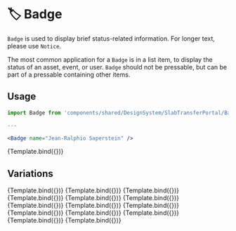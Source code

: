 
<Meta title="Badge" component={Badge} />


# 🏷️ Badge

`Badge` is used to display brief status-related information. For longer text, please use `Notice`.

The most common application for a `Badge` is in a list item, to display the status of an asset, event, or user. `Badge` should not be pressable, but can be part of a pressable containing other items.

## Usage

```jsx
import Badge from 'components/shared/DesignSystem/SlabTransferPortal/Badge';

---

<Badge name="Jean-Ralphio Saperstein" />
```

<Canvas>
  <Story
    name="default"
    args={{
      children: "Badge",
      iconName: "account-check"
    }}
  >
    {Template.bind({})}
  </Story>
</Canvas>

<ArgsTable story="default" />

## Variations

<Canvas>
  <Story
    name="regular"
    args={{
      children: "Invited",
      iconName: "account-check",
      color: "success",
    }}
  >
    {Template.bind({})}
  </Story>
  <Story
    name="new"
    args={{
      children: "New",
      color: "caution"
    }}
  >
    {Template.bind({})}
  </Story>
  <Story
    name="upgrade"
    args={{
      children: "Upgrade",
      iconName: "lightning-bolt-circle",
      color: "upgrade",
    }}
  >
    {Template.bind({})}
  </Story>
  <Story
    name="connected"
    args={{
      children: "Connected",
      iconName: "link-variant",
    }}
  >
    {Template.bind({})}
  </Story>
  <Story
    name="pending"
    args={{
      children: "Signature Pending",
      iconName: "file-sign",
      color: "caution",
    }}
  >
    {Template.bind({})}
  </Story>
  <Story
    name="deactivated"
    args={{
      children: "Deactivated",
      iconName: "account-off",
      color: "destroy",
    }}
  >
    {Template.bind({})}
  </Story>
  <Story
    name="add-on"
    args={{
      children: "Add-On",
      iconName: "plus-circle-outline",
      color: "add_on",
    }}
  >
    {Template.bind({})}
  </Story>
</Canvas>

<Canvas>
  <Story
    name="regular-small"
    args={{
      children: "Invited",
      iconName: "account-check",
      color: "success",
      size: "small",
    }}
  >
    {Template.bind({})}
  </Story>
  <Story
    name="new-small"
    args={{
      children: "New",
      color: "caution",
      size: "small",
    }}
  >
    {Template.bind({})}
  </Story>
  <Story
    name="upgrade-small"
    args={{
      children: "Upgrade",
      iconName: "lightning-bolt-circle",
      color: "upgrade",
      size: "small",
    }}
  >
    {Template.bind({})}
  </Story>
  <Story
    name="connected-small"
    args={{
      children: "Connected",
      iconName: "link-variant",
      size: "small",
    }}
  >
    {Template.bind({})}
  </Story>
  <Story
    name="pending-small"
    args={{
      children: "Signature Pending",
      iconName: "file-sign",
      color: "caution",
      size: "small",
    }}
  >
    {Template.bind({})}
  </Story>
  <Story
    name="deactivated-small"
    args={{
      children: "Deactivated",
      iconName: "account-off",
      color: "destroy",
      size: "small",
    }}
  >
    {Template.bind({})}
  </Story>
  <Story
    name="add-on-small"
    args={{
      children: "Add-On",
      iconName: "plus-circle-outline",
      color: "add_on",
      size: "small",
    }}
  >
    {Template.bind({})}
  </Story>
</Canvas>